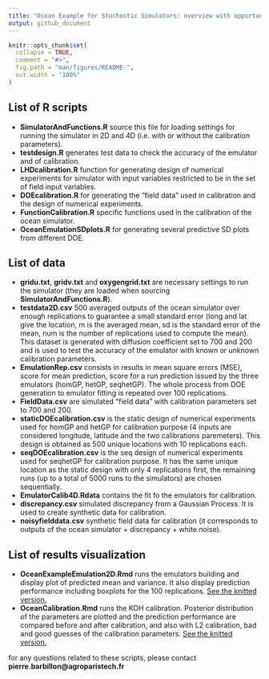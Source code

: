 ```yaml
---
title: "Ocean Example for Stochastic Simulators: overview with opportunities"
output: github_document
---
```


<!-- README.md is generated from README.Rmd. Please edit that file -->

```r
knitr::opts_chunk$set(
  collapse = TRUE,
  comment = "#>",
  fig.path = "man/figures/README-",
  out.width = "100%"
)
```


## List of R scripts

  - **SimulatorAndFunctions.R** source this file for loading settings for running the simulator in 2D and 4D (i.e. with or without the calibration parameters).
  - **testdesign.R** generates test data to check the accuracy of the emulator and of calibration.
  - **LHDcalibration.R** function for generating design of numerical experiments for simulator with input variables restricted to be in the set of field input variables.
  - **DOEcalibration.R** for generating the "field data" used in calibration and the design of numerical experiments.
  - **FunctionCalibration.R** specific functions used in the calibration of the ocean simulator.
  - **OceanEmulationSDplots.R** for generating several predictive SD plots from different DOE. 
  
  
## List of data

  - **gridu.txt**, **gridv.txt** and **oxygengrid.txt** are necessary settings to run the simulator (they are loaded when sourcing **SimulatorAndFunctions.R**). 
  - **testdata2D.csv** 500 averaged outputs of the ocean simulator over enough replications to guarantee a small standard error (long and lat give the location, m is the averaged mean, sd is the standard error of the mean, num is the number of replications used to compute the mean). This dataset is generated with diffusion coefficient set to 700 and 200 and is used to test the accuracy of the emulator with known or unknown calibration parameters.
  - **EmulationRep.csv** consists in results in mean square errors (MSE), score for mean prediction, score for a run prediction issued by the three emulators (homGP, hetGP, seqhetGP). The whole process from DOE generation to emulator fitting is repeated over 100 replications.
  - **FieldData.csv** are simulated "field data" with calibration parameters set to 700 and 200.
  - **staticDOEcalibration.csv** is the static design of numerical experiments used for homGP and hetGP for calibration purpose (4 inputs are considered longitude, latitude and the two calibrations paremeters). This design is obtained as 500 unique locations with 10 replications each.
  - **seqDOEcalibration.csv** is the seq design of numerical experiments used for seqhetGP for calibration purpose. It has the same unique location as the static design with only 4 replications first, the remaining runs (up to a total of 5000 runs to the simulators) are chosen sequentially.
  - **EmulatorCalib4D.Rdata**  contains the fit fo the emulators for calibration.
  - **discrepancy.csv** simulated discrepancy from a Gaussian Process. It is used to create synthetic data for calibration.
  - **noisyfielddata.csv** synthetic field data for calibration (it corresponds to outputs of the ocean simulator + discrepancy + white noise).
  
  
  
  
  
## List of results visualization


  - **OceanExampleEmulation2D.Rmd** runs the emulators building and display plot of predicted mean and variance. It also display prediction performance including boxplots for the 100 replications. [See the knitted version.](https://github.com/Demiperimetre/Ocean/blob/master/OceanExampleEmulation2D.md)
  - **OceanCalibration.Rmd** runs the KOH calibration. Posterior distribution of the parameters are plotted and the prediction performance are compared before and after calibration, and also with L2 calibration, bad and good guesses of the calibration parameters. [See the knitted version.](https://github.com/Demiperimetre/Ocean/blob/master/OceanCalibration.md)






for any questions related to these scripts, please contact **pierre.barbillon@agroparistech.fr**
